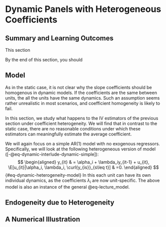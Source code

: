 # Dynamic Panels with Heterogeneous Coefficients

::: {.callout-note appearance="simple" icon=false}

## Summary and Learning Outcomes

This section 

By the end of this section, you should
 
:::




## Model



As in the static case, it is not clear why the slope coefficients should be homogenous in dynamic models. If the coefficients are the same between units, the all the units have the same dynamics. Such an assumption seems rather unrealistic in most scenarios, and coefficient homogeneity is likely to fail. 

In this section, we study what happens to the IV estimators of the previous section under coefficient heterogeneity. We will find that in contrast to the static case, there are no reasonable conditions under which these estimators can meaningfully estimate the average coefficient. 


We will again focus on a simple AR(1) model with no exogenous regressors. Specifically, we will look at the following heterogeneous version of model ([-@eq-dynamic-interlude-dynamic-simple]):
$$
\begin{aligned}
	y_{it}   & = \alpha_i +  \lambda_iy_{it-1} + u_{it},
\E[u_{it}|\alpha_i, \lambda_i, \curl{y_{is}}_{s\leq t}] & =0.
\end{aligned}
$$  {#eq-dynamic-heterogeneity-model}
In this each unit can have its own individual dynamics, as the coefficients $\lambda_i$ are now unit-specific. The above model is also an instance of the general @eq-lecture_model. 


## Endogeneity due to Heterogeneity
 
## A Numerical Illustration